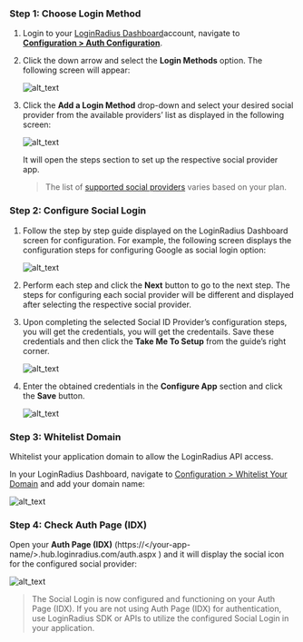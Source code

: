 ### Step 1: Choose Login Method

1. Login to your <a href="https://dashboard.loginradius.com/dashboard" target="_blank">LoginRadius Dashboard</a>account, navigate to **<a href="https://dashboard.loginradius.com/configuration" target="_blank">Configuration > Auth Configuration</a>**.

2. Click the down arrow and select the **Login Methods** option. The following screen will appear:

   ![alt_text](./images/login-method.png "image_tooltip")

3. Click the **Add a Login Method** drop-down and select your desired social provider from the available providers’ list as displayed in the following screen:

   ![alt_text](./images/selectproviders.png "image_tooltip")

   It will open the steps section to set up the respective social provider app. 

   > The list of [supported social providers](#supported-social-providers) varies based on your plan.

### Step 2: Configure Social Login

1. Follow the step by step guide displayed on the LoginRadius Dashboard screen for configuration. For example, the following screen displays the configuration steps for configuring Google as social login option:

   ![alt_text](./images/configsteps.png "image_tooltip")

2. Perform each step and click the **Next** button to go to the next step.
   The steps for configuring each social provider will be different and displayed after selecting the respective social provider.

3. Upon completing the selected Social ID Provider’s configuration steps, you will get the credentials, you will get the credentails. Save these credentials and then click the **Take Me To Setup** from the guide’s right corner.

   ![alt_text](./images/takemetosetup.png "image_tooltip")

4. Enter the obtained credentials in the **Configure App** section and click the **Save** button.

   ![alt_text](./images/configuresave.png "image_tooltip")

### Step 3: Whitelist Domain

Whitelist your application domain to allow the LoginRadius API access.

In your LoginRadius Dashboard, navigate to <a href="https://dashboard.loginradius.com/configuration" target="_blank">Configuration > Whitelist Your Domain</a> and add your domain name:

![alt_text](../../assets/blog-common/domain-whitelisting.png "image_tooltip")

### Step 4: Check Auth Page (IDX)

Open your **Auth Page (IDX)** (https://</your-app-name/>.hub.loginradius.com/auth.aspx ) and it will display the social icon for the configured social provider:

![alt_text](./images/idxsocial.png "image_tooltip")

> The Social Login is now configured and functioning on your Auth Page (IDX). If you are not using Auth Page (IDX) for authentication, use LoginRadius SDK or APIs to utilize the configured Social Login in your application.
